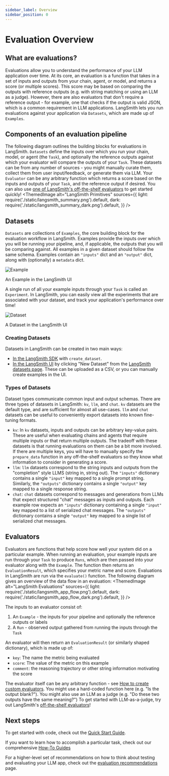 ```yaml
---
sidebar_label: Overview
sidebar_position: 0
---
```


# Evaluation Overview

## What are evaluations?

Evaluations allow you to understand the performance of your LLM application over time. At its core, an evaluation is a function that takes in a set of inputs and outputs from your chain, agent, or model, 
and returns a score (or multiple scores). This score may be based on comparing the outputs with reference outputs (e.g. with string matching or using an LLM as a judge).
However, there are also evaluators that don't require a reference output - for example, one that checks if the output is valid JSON, which is a common requirement in LLM applications.
LangSmith lets you run evaluations against your application via `Datasets`, which are made up of `Examples`.

## Components of an evaluation pipeline
The following diagram outlines the building blocks for evaluations in LangSmith. `Datasets` define the inputs over which you run your chain, model, or agent (the `Task`),
and optionally the reference outputs against which your evaluator will compare the outputs of your `Task`. These datasets can be from any number of sources - 
you might manually curate them, collect them from user input/feedback, or generate them via LLM. Your `Evaluator` can be any arbitrary function which returns a score
based on the inputs and outputs of your `Task`, and the reference output if desired. You can also use [one of LangSmith's off-the-shelf
evaluators](evaluation/faq/evaluator-implementations) to get started quickly!
<ThemedImage
  alt="LangSmith Primitives"
  sources={{
    light: require('./static/langsmith_summary.png').default,
    dark: require('./static/langsmith_summary_dark.png').default,
  }}
/>

## Datasets

`Datasets` are collections of `Examples`, the core building block for the evaluation workflow in LangSmith.
Examples provide the inputs over which you will be running your pipeline,
and, if applicable, the outputs that you will be comparing against.
All examples in a given dataset should follow the same schema. Examples contain an `"inputs"` dict and an `"output"` dict,
along with (optionally) a `metadata` dict.

![Example](static/sample_langsmith_example.png)
<div style={{ display: "flex", flexDirection: "column", textAlign: "center", fontSize: "14px", marginTop: "-15px", marginBottom: "30px" }}>An Example in the LangSmith UI</div>

A single run of all your example inputs through your `Task` is called an `Experiment`. In LangSmith, you can easily view all the experiments that are associated 
with your dataset, and track your application's performance over time! 

![Dataset](static/sample_langsmith_dataset.png)
<div style={{ display: "flex", flexDirection: "column", textAlign: "center", fontSize: "14px", marginTop: "-15px", marginBottom: "30px" }}>A Dataset in the LangSmith UI</div>

### Creating Datasets

Datasets in LangSmith can be created in two main ways:
- [In the LangSmith SDK](evaluation/faq/datasets-client) with `create_dataset`.
- [In the LangSmith UI](evaluation/faq/datasets-webapp) by clicking "New Dataset" from the [LangSmith datasets page](https://smith.langchain.com/datasets). These can
be uploaded as a CSV, or you can manually create examples in the UI.

### Types of Datasets

Dataset types communicate common input and output schemas. There are three types of datasets in LangSmith: `kv`, `llm`, and `chat`. `kv` datasets are the default type, and are 
sufficient for almost all use-cases. `llm` and `chat` datasets can be useful to conveniently export datasets into known fine-tuning formats.
- `kv`: In `kv` datasets, inputs and outputs can be arbitrary key-value pairs. These are useful when evaluating chains and agents that require 
multiple inputs or that return multiple outputs.
The tradeoff with these datasets is that running evaluations on them can be a bit more involved. If there are multiple keys, you will have to manually specify the `prepare_data` 
function in any off-the-shelf evaluators so they know what information to consider in generating a score.
- `llm`: `llm` datasets correspond to the string inputs and outputs from the "completion" style LLMS (string in, string out). The `"inputs"` dictionary contains a single `"input"` key mapped to a single prompt string. Similarly, the `"outputs"` dictionary contains a single `"output"` key mapped to a single response string.
- `chat`: `chat` datasets correspond to messages and generations from LLMs that expect structured "chat" messages as inputs and outputs. Each example row
expects an `"inputs"` dictionary containing a single `"input"` key mapped to a list of serialized chat messages. The `"outputs"` dictionary contains a single `"output"` key mapped to a single list of serialized chat messages.

## Evaluators

Evaluators are functions that help score how well your system did on a particular example. When running an evaluation,
your example inputs are run through your `Task` to produce `Runs`, which are then passed into your evaluator along with the `Example`.
The function then returns an `EvaluationResult`, which specifies your metric name and score. Evaluations in LangSmith are run via the `evaluate()` function.
The following diagram gives an overview of the data flow in an evaluation:
<ThemedImage
  alt="LangSmith Evaluations"
  sources={{
    light: require('./static/langsmith_app_flow.png').default,
    dark: require('./static/langsmith_app_flow_dark.png').default,
  }}
/>
<div style={{marginBottom: '30px'}} />

The inputs to an evaluator consist of:

1. An `Example` - the inputs for your pipeline and optionally the reference outputs or labels
2. A `Run` - observed output gathered from running the inputs through the `Task`

An evaluator will then return an `EvaluationResult` (or similarly shaped dictionary), which is made up of:

- `key`: The name the metric being evaluated
- `score`: The value of the metric on this example
- `comment`: the reasoning trajectory or other string information motivating the score

The evaluator itself can be any arbitrary function - see [How to create custom evaluators](evaluation/faq/custom-evaluators). You might use a hard-coded function here (e.g. "Is the output blank?"). 
You might also use an LLM as a judge (e.g. "Do these two outputs have the same meaning?") To get started with LLM-as-a-judge, try out LangSmith's [off-the-shelf evaluators](https://docs.smith.langchain.com/evaluation/faq/evaluator-implementations)!

## Next steps


To get started with code, check out the [Quick Start Guide](/evaluation/quickstart).

If you want to learn how to accomplish a particular task, check out our comprehensive [How-To Guides](/evaluation/faq)

For a higher-level set of recommendations on how to think about testing and evaluating your LLM app, check out the [evaluation recommendations](/evaluation/recommendations) page.